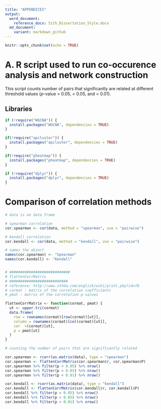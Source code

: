 ```yaml
---
title: "APPENDICES"
output:
  word_document:
    reference_docx: Sith_Dissertation_Style.docx
  md_document:
    variant: markdown_github
---
```


```r
knitr::opts_chunk$set(echo = TRUE)
```

# A. R script used to run co-occurence analysis and network construction

This script counts number of pairs that significantly are related at different
threshold values (*p*-value > 0.05, < 0.05, and < 0.01).

## Libraries

```r

if (!require("WGCNA")) {
  install.packages("WGCNA", dependencies = TRUE)
}

if(!require("apcluster")) {
  install.packages("apcluster", dependencies = TRUE)
}

if(!require("pheatmap")) {
  install.packages("pheatmap", dependencies = TRUE)
}

if (!require("dplyr")) {
  install.packages("dplyr", dependencies = TRUE)
}


```

# Comparison of correlation methods


```r

# data is an data frame 

# spearman correlation
cor.spearman <- cor(data, method = "spearman", use = "pairwise")

# kendall correlation
cor.kendall <- cor(data, method = "kendall", use = "pairwise") 

# names the object
names(cor.spearman) <- "Spearman"
names(cor.kendall) <- "Kendall"


# ############################
# flattenCorrMatrix
# ###########################
# reference: http://www.sthda.com/english/wiki/print.php?id=78
# cormat : matrix of the correlation coefficients
# pmat : matrix of the correlation p-values

flattenCorrMatrix <- function(cormat, pmat) {
  ut <- upper.tri(cormat)
  data.frame(
    row = rownames(cormat)[row(cormat)[ut]],
    column = rownames(cormat)[col(cormat)[ut]],
    cor  =(cormat)[ut],
    p = pmat[ut]
  )
}

# counting the number of pairs that are significantly related

cor.spearman <- rcorr(as.matrix(data), type = "spearman")
cor.spearman <- flattenCorrMatrix(cor.spearman$r, cor.spearman$P)
cor.spearman %>% filter(p > 0.05) %>% nrow()
cor.spearman %>% filter(p < 0.05) %>% nrow()
cor.spearman %>% filter(p < 0.01) %>% nrow()

cor.kendall <- rcorr(as.matrix(data), type = "kendall")
cor.kendall <- flattenCorrMatrix(cor.kendall$r, cor.kendall$P)
cor.kendall %>% filter(p > 0.05) %>% nrow()
cor.kendall %>% filter(p < 0.05) %>% nrow()
cor.kendall %>% filter(p < 0.01) %>% nrow()

```
